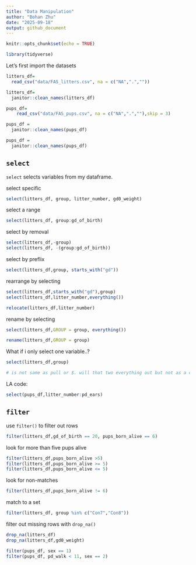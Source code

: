 ```yaml
---
title: "Data Manipulation"
author: "Bohan Zhu"
date: "2025-09-18"
output: github_document
---
```


```r
knitr::opts_chunk$set(echo = TRUE)
```

```r
library(tidyverse)
```

Let's first import the datasets
```r
litters_df=
  read_csv("data/FAS_litters.csv", na = c("NA",".",""))

litters_df=
  janitor::clean_names(litters_df)

pups_df=
    read_csv("data/FAS_pups.csv", na = c("NA",".",""),skip = 3)

pups_df = 
  janitor::clean_names(pups_df)

pups_df = 
  janitor::clean_names(pups_df)
```

## `select`

`select` selects variables from my dataframe.

select specific
```r
select(litters_df, group, litter_number, gd0_weight)
```

select a range
```r
select(litters_df, group:gd_of_birth)
```

select by removal
```r
select(litters_df,-group)
select(litters_df, -(group:gd_of_birth))

```

select by preflix

```r
select(litters_df,group, starts_with("gd"))
```

rearrange by selecting
```r
select(litters_df,starts_with("gd"),group)
select(litters_df,litter_number,everything())

relocate(litters_df,litter_number)
```

rename by selecting
```r
select(litters_df,GROUP = group, everything())

rename(litters_df,GROUP = group)
```

What if i only select one variable..?
```r
select(litters_df,group)

# is not same as pull or $. will that two everything out but not as a character.
```
LA code:
```r
select(pups_df,litter_number:pd_ears)
```


## `filter`

use `filter()` to filter out rows
```r
filter(litters_df,gd_of_birth == 20, pups_born_alive == 6)
```

look for more than five pups alive
```r
filter(litters_df,pups_born_alive >5)
filter(litters_df,pups_born_alive >= 5)
filter(litters_df,pups_born_alive <= 5)
```

look for non-matches
```r
filter(litters_df,pups_born_alive != 6)
```

match to a set
```r
filter(litters_df, group %in% c("Con7","Con8"))
```

filter out missing rows with `drop_na()`
```r
drop_na(litters_df)
drop_na(litters_df,gd0_weight)
```

```r
filter(pups_df, sex == 1)
filter(pups_df, pd_walk < 11, sex == 2)
```

